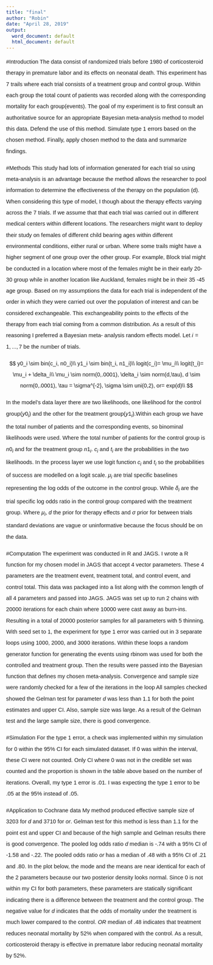 ```yaml
---
title: "final"
author: "Robin"
date: "April 28, 2019"
output:
  word_document: default
  html_document: default
---
```


<style>
    p {line-height: 2em;}
    body{
      font-family: Helvetica;
      font-size: 11pt;
    }
    div {
      text-align: justify;
      text-justify: inter-word;
    }
</style>


#Introduction 
The data consist of randomized trials before 1980 of corticosteroid therapy in premature labor and its effects on neonatal death. This experiment has 7 trails where each trial consists of a treatment group and control group. Within each group the total count of patients was recorded along with the corresponding mortality for each group(events). The goal of my experiment is to first consult an authoritative source for an appropriate Bayesian meta-analysis method to model this data. Defend the use of this method. Simulate type 1 errors based on the chosen method. Finally, apply chosen method to the data and summarize findings. 

#Methods
This study had lots of information generated for each trial so using meta-analysis is an advantage because the method allows the researcher to pool information to determine the effectiveness of the therapy on the population (d). When considering this type of model, I though about the therapy effects varying across the 7 trials. If we assume that that each trial was carried out in different medical centers within different locations. The researchers might want to deploy their study on females of different child bearing ages within different environmental conditions, either rural or urban. Where some trails might have a higher segment of one group over the other group. For example, Block trial might be conducted in a location where most of the females might be in their early 20-30 group while in another location like Auckland, females might be in their 35 -45 age group. 
Based on my assumptions the data for each trial is independent of the order in which they were carried out over the population of interest and can be considered exchangeable. This exchangeability points to the effects of the therapy from each trial coming from a common distribution. As a result of this reasoning I preferred a Bayesian meta- analysis random effects model. Let $i=1,...,7$ be the number of trials.

$$
y0_i \sim bin(c_i, n0_i)\\
y1_i \sim bin(t_i, n1_i)\\
logit(c_i)= \mu_i\\
logit(t_i)= \mu_i + \delta_i\\
\mu_i \sim norm(0,.0001),
\delta_i \sim norm(d,\tau),
d \sim norm(0,.0001),
\tau = \sigma^{-2},
\sigma \sim uni(0,2),
or= exp(d)\\
$$

In the model's data layer there are two likelihoods, one likelihood for the control group($y0_i$) and the other for the treatment group($y1_i$).Within each group we have the total number of patients and the corresponding events, so binominal likelihoods were used. Where the total number of patients for the control group is $n0_i$ and for the treatment group $n1_i$. $c_i$ and $t_i$ are the probabilities in the two likelihoods. In the process layer we use logit function $c_i$ and $t_i$ so the probabilities of success are modelled on a logit scale. 
$\mu_i$ are trial specific baselines representing the log odds of the outcome in the control group. While $\delta_i$ are the trial specific log odds ratio in the control group compared with the treatment group. Where $\mu_i$, $d$ the prior for therapy effects and $\sigma$ prior for between trials standard deviations are vague or uninformative because the focus should be on the data. 


#Computation 
The experiment was conducted in R and JAGS. I wrote a R function for my chosen model in JAGS that accept 4 vector parameters. These 4 parameters are the treatment event, treatment total, and control event, and control total. This data was packaged into a list along with the common length of all 4 parameters and passed into JAGS. JAGS was set up to run 2 chains with 20000 iterations for each chain where 10000 were cast away as burn-ins. Resulting in a total of 20000 posterior samples for all parameters with 5 thinning. With seed set to 1, the experiment for type 1 error was carried out in 3 separate loops using 1000, 2000, and 3000 iterations. 
Within these loops a random generator function for generating the events using rbinom was used for both the controlled and treatment group. Then the results were passed into the Bayesian function that defines my chosen meta-analysis. Convergence and sample size were randomly checked for a few of the iterations in the loop All samples checked showed the Gelman test for parameter $d$ was less than 1.1 for both the point estimates and upper CI. Also, sample size was large. As a result of the Gelman test and the large sample size, there is good convergence.


#Simulation
For the type 1 error, a check was implemented within my simulation for 0 within the 95% CI for each simulated dataset. If 0 was within the interval, these CI were not counted. Only CI where 0 was not in the credible set was counted and the proportion is shown in the table above based on the number of iterations. Overall, my type 1 error is .01. I was expecting the type 1 error to be .05 at the 95% instead of .05.

#Application to Cochrane data
My method produced effective sample size of 3203 for $d$ and 3710 for $or$. Gelman test for this method is less than 1.1 for the point est and upper CI and because of the high sample and Gelman results there is good convergence. The pooled log odds ratio $d$ median is -.74 with a 95% CI of -1.58 and -.22. The pooled odds ratio $or$ has a median of .48 with a 95% CI of .21 and .80. In the plot below, the mode and the means are near identical for each of the 2 parameters because our two posterior density looks normal. 
Since 0 is not within my CI for both parameters, these parameters are statically significant indicating there is a difference between the treatment and the control group. The negative value for $d$ indicates that the odds of mortality under the treatment is much lower compared to the control. $OR$ median of .48 indicates that treatment reduces neonatal mortality by 52% when compared with the control. As a result, corticosteroid therapy is effective in premature labor reducing neonatal mortality by 52%. 
